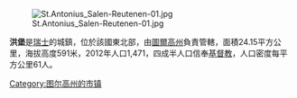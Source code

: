 [[Image:St.Antonius_Salen-Reutenen-01.jpg|right]]

'''洪堡'''是[[瑞士|瑞士]]的城鎮，位於該國東北部，由[[圖爾高州|圖爾高州]]負責管轄，面積24.15平方公里，海拔高度591米，2012年人口1,471，四成半人口信奉[[基督教|基督教]]，人口密度每平方公里61人。

{{Switzerland-geo-stub}}
[[Category:图尔高州的市镇|Category:图尔高州的市镇]]